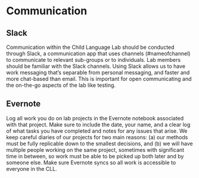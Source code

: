 # Communication

## Slack

Communication within the Child Language Lab should be conducted through Slack, a communication app that uses channels (#nameofchannel) to communicate to relevant sub-groups or to individuals. Lab members should be familiar with the Slack channels. Using Slack allows us to have work messaging that’s separable from personal messaging, and faster and more chat-based than email. This is important for open communicating and the on-the-go aspects of the lab like testing.

## Evernote

Log all work you do on lab projects in the Evernote notebook associated with that project. Make sure to include the date, your name, and a clear log of what tasks you have completed and notes for any issues that arise. We keep careful diaries of our projects for two main reasons: (a) our methods must be fully replicable down to the smallest decisions, and (b) we will have multiple people working on the same project, sometimes with significant time in between, so work must be able to be picked up both later and by someone else. Make sure Evernote syncs so all work is accessible to everyone in the CLL. 
